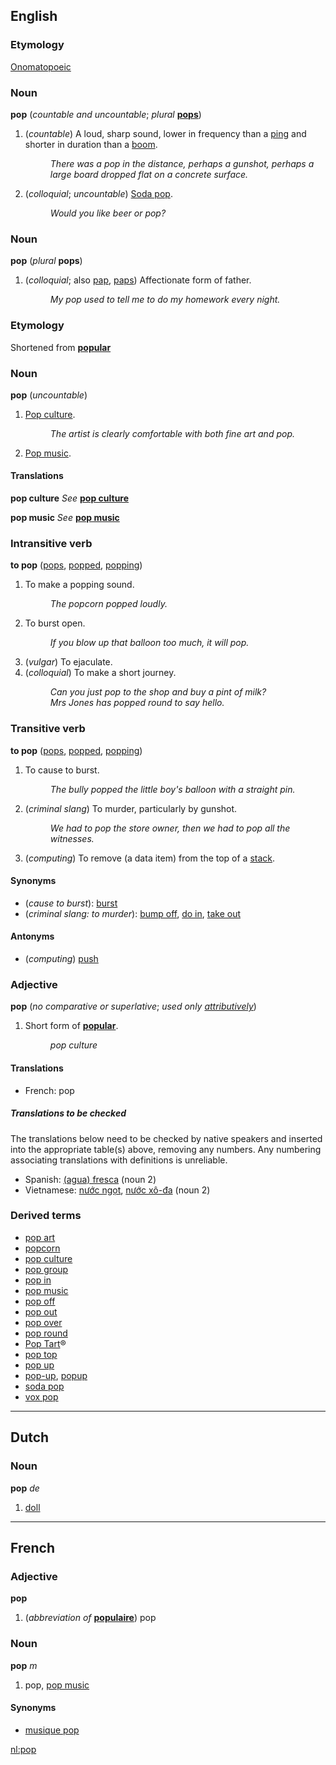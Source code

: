 ==English==
===Etymology===
[[Onomatopoeic]]

===Noun===
'''pop''' (''countable and uncountable''; ''plural'' '''[[pops]]''')

#(''countable'') A loud, sharp sound, lower in frequency than a [[ping]] and shorter in duration than a [[boom]].
#:''There was a pop in the distance, perhaps a gunshot, perhaps a large board dropped flat on a concrete surface.''
#(''colloquial''; ''uncountable'') [[Soda pop]].
#: ''Would you like beer or pop?''

<!--separate etymology required here-->
===Noun===
'''pop''' (''plural'' '''pops''')

# (''colloquial''; also [[pap]], [[paps]]) Affectionate form of father.
#: ''My pop used to tell me to do my homework every night.''

===Etymology===
Shortened from '''[[popular]]'''

===Noun===
'''pop''' (''uncountable'')

#[[Pop culture]].
#: ''The artist is clearly comfortable with both fine art and pop.''
#[[Pop music]].

====Translations====
'''pop culture'''
''See'' '''[[pop culture]]'''

'''pop music'''
''See'' '''[[pop music]]'''

===Intransitive verb===
'''to pop''' ([[pops]], [[popped]], [[popping]])

#To make a popping sound.
#:''The popcorn popped loudly.''
#To burst open.
#:''If you blow up that balloon too much, it will pop.''
#(''vulgar'') To ejaculate.
#(''colloquial'') To make a short journey.
#:''Can you just pop to the shop and buy a pint of milk?''
#:''Mrs Jones has popped round to say hello.''

===Transitive verb===
'''to pop''' ([[pops]], [[popped]], [[popping]])

#To cause to burst.
#:''The bully popped the little boy's balloon with a straight pin.''
#(''criminal slang'') To murder, particularly by gunshot.
#:''We had to pop the store owner, then we had to pop all the witnesses.''
#(''computing'') To remove (a data item) from the top of a [[stack]].

====Synonyms====
*(''cause to burst''): [[burst]]
*(''criminal slang: to murder''): [[bump off]], [[do in]], [[take out]]

====Antonyms====
*(''computing'') [[push]]

===Adjective===
'''pop''' (''no comparative or superlative''; ''used only [[attributively]]'')

#Short form of '''[[popular]]'''.
#:''pop culture''

<!--moved to note after respelling of word
====Usage note====
Generally, ''pop'' is used attributively, as in [[pop culture]] or [[pop music]].  One would not generally say something like ''that music is very pop'', but might say ''What do you expect?  It's just pop.''.
-->
====Translations====
*French: pop

=====Translations to be checked=====
<!--Remove this section once all of the translations below have been moved into the tables above.-->
{{checktrans}}
The translations below need to be checked by native speakers and inserted into the appropriate table(s) above, removing any numbers.  Any numbering associating translations with definitions is unreliable.

*Spanish: [[fresca|(agua) fresca]] (noun 2)
*Vietnamese: [[nước ngọt]], [[nước xô-đa]] (noun 2)

===Derived terms===
*[[pop art]]
*[[popcorn]]
*[[pop culture]]
*[[pop group]]
*[[pop in]]
*[[pop music]]
*[[pop off]]
*[[pop out]]
*[[pop over]]
*[[pop round]]
*[[Pop Tart]]&reg;
*[[pop top]]
*[[pop up]]
*[[pop-up]], [[popup]]
*[[soda pop]]
*[[vox pop]]

----
==Dutch==
===Noun===
'''pop''' ''de''

#[[doll]]

----
==French==
===Adjective===
'''pop'''

#(''abbreviation of'' '''[[populaire]]''') pop

===Noun===
'''pop''' ''m''

#pop, [[pop music]]

====Synonyms====
*[[musique pop]]

[[nl:pop]]